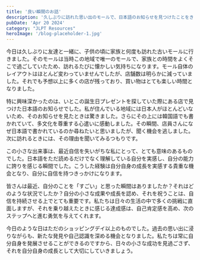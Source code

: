 ```yaml
---
title: '良い瞬間のお話'
description: '久しぶりに訪れた思い出のモールで、日本語のお知らせを見つけたことをきっかけに、自身の成長を実感したという作者。小さな成功を積み重ねることで自信を育むことの大切さを訴えています。'
pubDate: 'Apr 20 2024'
category: "JLPT Resources"
heroImage: '/blog-placeholder-1.jpg'
---
```

<div class="jp" lang="jp">
今日は久しぶりに友達と一緒に、子供の頃に家族と何度も訪れた古いモールに行きました。そのモールは当時この地域で唯一のモールで、家族との時間をよくそこで過ごしていたため、訪れるたびに懐かしい気持ちになります。モール自体のレイアウトはほとんど変わっていませんでしたが、店舗数は明らかに減っていました。それでも予想以上に多くの店が残っており、買い物はとても楽しい時間となりました。

特に興味深かったのは、いとこの誕生日プレゼントを探していた際にある店で見つけた日本語のお知らせでした。私が住んでいる地域には日本人がほとんどいないため、そのお知らせを見たときは驚きました。さらにその上には韓国語でも書かれていて、多文化を尊重する心遣いに感動しました。その瞬間、店員さんになぜ日本語で書かれているのか尋ねたいと思いましたが、聞く機会を逃しました。次に訪れるときには、その理由を聞いてみるつもりです。

この小さな出来事は、最近自信を失いがちな私にとって、とても意味のあるものでした。日本語をただ読めるだけでなく理解している自分を実感し、自分の能力に誇りを感じる瞬間でした。こうした経験は自分自身の成長を実感する貴重な機会となり、自分に自信を持つきっかけになります。

皆さんは最近、自分のことを「すごい」と思った瞬間はありましたか？それはどのような状況でしたか？自分の小さな成果や成長を認め、それを祝うことは、自信を持続させる上でとても重要です。私たちは日々の生活の中で多くの挑戦に直面しますが、それを乗り越えたときに感じる達成感は、自己肯定感を高め、次のステップへと進む勇気を与えてくれます。

今日のような日はただのショッピングデイ以上のものでした。過去の思い出に浸りながらも、新たな発見や自己認識を深める機会となりました。私たちは常に自分自身を発展させることができるのですから、日々の小さな成功を見過ごさず、それを自分自身の成長として大切にしていきましょう。
</div>